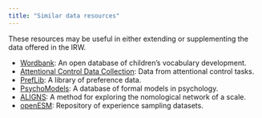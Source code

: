 ```yaml
---
title: "Similar data resources"
---
```


These resources may be useful in either extending or supplementing the data offered in the IRW.

- [Wordbank](https://wordbank.stanford.edu/): An open database of children's vocabulary development.
- [Attentional Control Data Collection](https://www.uni-potsdam.de/en/psych-methods/research/attentional-control-data-collection): Data from attentional control tasks.
- [PrefLib](https://preflib.github.io/PrefLib-Jekyll/): A library of preference data.
- [PsychoModels](https://www.psychomodels.org/): A database of formal models in psychology.
- [ALIGNS](https://nomologicalnetwork.org/): A method for exploring the nomological network of a scale.
- [openESM](https://openesmdata.org/about/): Repository of experience sampling datasets.
